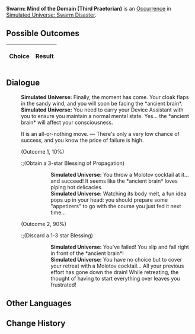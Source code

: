 {{Simulated Universe Event Infobox
|title         = Swarm: Mind of the Domain (Third Praetorian)
|image         = Random Event 4.png
|type          =
|domains_su    = 
|domains_ext   = 
|domains_swarm = Swarm
|domains_gng   = 
|requirements  =
|prev          = {{tx}}
|next          = {{tx}}
|indexRewards  =
|characters    = 
}}
'''Swarm: Mind of the Domain (Third Praetorian)''' is an [[Simulated Universe/Occurrence|Occurrence]] in [[Simulated Universe: Swarm Disaster]].

==Possible Outcomes==
{| class="article-table"
!Choice
!Result

|}

<!--
==Gameplay Notes==

-->
==Dialogue==
{{Dialogue Start}}
:'''Simulated Universe:''' Finally, the moment has come. Your cloak flaps in the sandy wind, and you will soon be facing the *ancient brain*.
:'''Simulated Universe:''' You need to carry your Device Assistant with you to ensure you maintain a normal mental state. Yes... the *ancient brain* will affect your consciousness.
:{{DIcon|Star}} It is an all-or-nothing move. &mdash; There's only a very low chance of success, and you know the price of failure is high.
:;(Outcome 1, 10%)
::;(Obtain a 3-star Blessing of Propagation)
:::'''Simulated Universe:''' You throw a Molotov cocktail at it... and succeed! It seems like the *ancient brain* loves piping hot delicacies.
:::'''Simulated Universe:''' Watching its body melt, a fun idea pops up in your head: you should prepare some "appetizers" to go with the course you just fed it next time...
:;(Outcome 2, 90%)
::;(Discard a 1-3 star Blessing)
:::'''Simulated Universe:''' You've failed! You slip and fall right in front of the *ancient brain*!
:::'''Simulated Universe:''' You have no choice but to cover your retreat with a Molotov cocktail... All your previous effort has gone down the drain! While retreating, the thought of having to start everything over leaves you frustrated!
{{Dialogue End}}

==Other Languages==
{{Other Languages
|en   = Swarm: Mind of the Domain (Third Praetorian)
|zhs  = 虫潮•区域脑体（三级卫戍）
|zht  = 蟲潮•區域腦體（三級衛戍）
|ja   = {{Rubi|虫|むし}}の{{Rubi|潮|しお}}・{{Rubi|区域脳|くいきのう}}（{{Rubi|三級守備|さんきゅうしゅび}}）
|ko   = 곤충 파도•구역 두뇌체(3급 경비)
|es   = Enjambre: Mente de zona (tercer pretoriano)
|fr   = Esprit de la Zone de l'Essaim (troisième prétorien)
|ru   = Жужжание: Разум зоны (гарнизон ур. 3)
|th   = คลื่นแมลง: มันสมองแห่งอาณาเขต (กองกำลังระดับ 3)
|vi   = Côn Trùng - Khu Vực Đầu Não (Cảnh Vệ Cấp 3)
|de   = Der Schwarm: Gehirn der Region (Garnisonsstufe 3)
|id   = Swarm: Otak dari Zona (Garnisun Tingkat 3)
|pt   = Enxame: Mente do Domínio (Terceiro Pretoriano)
}}

==Change History==
{{Change History|1.0}}
